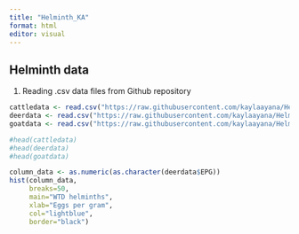 ---
title: "Helminth_KA"
format: html
editor: visual
---

## Helminth data

1.  Reading .csv data files from Github repository

```{r}
cattledata <- read.csv("https://raw.githubusercontent.com/kaylaayana/Helminth-Data/refs/heads/main/cattle_masterfile.csv", header = TRUE)
deerdata <- read.csv("https://raw.githubusercontent.com/kaylaayana/Helminth-Data/refs/heads/main/deer_masterfile.csv", header = TRUE)
goatdata <- read.csv("https://raw.githubusercontent.com/kaylaayana/Helminth-Data/refs/heads/main/goat_masterfile.csv")

#head(cattledata)
#head(deerdata)
#head(goatdata)

column_data <- as.numeric(as.character(deerdata$EPG))
hist(column_data,
     breaks=50,
     main="WTD helminths",
     xlab="Eggs per gram",
     col="lightblue",
     border="black")
```
